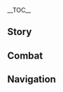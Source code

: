 {{CharacterTabs}}
{{LanguageTabs}}

__TOC__
==Story==
{{VO/Story
|character           = Tartaglia
|language            = ko
|name                = 타르탈리아

|vo_01_01_title      = 첫 만남…
|vo_01_01_subtitle   = Hello
|vo_01_01_file       = VO_{language}{character} Hello.ogg
|vo_01_01_tx         = 난 우인단 집행관 서열 11위, 타르탈리아야. 그리고 너도&mdash;&mdash;나처럼 분쟁을 달고다니는 사람 같네, 유쾌하군. 우린 마음이 잘 맞을 거 같은데? 그치?
|vo_01_01_rm         = Nan Uindan Jiphaenggwan seoyeol sibirwi, Tareutalliaya. Geurigo neodo &mdash; nacheoreom bunjaeng'eul dalgodanineun saram gatne, yukwaehagun. Urin maeumi jal majeul geo gateunde? Geuchi?
|vo_01_01_tl         = I am the Eleventh Fatui Harbinger, Tartaglia. And you &mdash; also seems like a person who gets around with conflict like me, how pleasant. I think that we'll be like-minded? Right?

|vo_02_01_title      = 잡담・느긋함
|vo_02_01_subtitle   = Chat: Idleness
|vo_02_01_file       = VO_{language}{character} Chat - Idleness.ogg
|vo_02_01_tx         = 여기에 가만히 서 있는다고 상대가 찾아오진 않아
|vo_02_01_rm         = Yeogie gamanhi seo itneundago sangdaega chajaojin ana.
|vo_02_01_tl         = Your opponent doesn't come to you if you keep standing here.

|vo_02_02_title      = 잡담・비무
|vo_02_02_subtitle   = Chat: Test of Skills
|vo_02_02_file       = VO_{language}{character} Chat - Test of Skills.ogg
|vo_02_02_tx         = 음&mdash;근처에 상대할 만한 강적은 없는 건가?
|vo_02_02_rm         = Eum &mdash; Geunchoe sangdaehalmanhan gangjeogeun eopneun geon'ga?
|vo_02_02_tl         = Hmm &mdash; Aren't there any strong opponents I can go against near me?

|vo_02_03_title      = 잡담・우인단
|vo_02_03_subtitle   = Chat: The Fatui
|vo_02_03_file       = VO_{language}{character} Chat - The Fatui.ogg
|vo_02_03_tx         = 다른 집행관들은 뭘 하고 있으려나? 뭐, 됐어. 어차피 또 이상한 「원대한 계획」이라도 짜고 있겠지
|vo_02_03_rm         = Daren jiphaenggwandeureun mwol hago isseuryeona? Mwo, dwaesseo. Eochapi tto isanghan "Wondaehan Gyehoek"irado jjago itgetji.
|vo_02_03_tl         = What could the other Harbingers be doing? Well, I don't care. They'll anyways be planning some weird "Grand Plan" again.

|vo_02_04_title      = 잡담・설국의 고향
|vo_02_04_subtitle   = Chat: Snezhnaya
|vo_02_04_file       = VO_{language}{character} Chat - Snezhnaya.ogg
|vo_02_04_tx         = 내 고향에 있는 설원에서 이렇게 서 있었다면 벌써 얼어 죽었을 거야. 하하하
|vo_02_04_rm         = Nae gohyang'e itneun seorwoneseo ireoke seo isseotdamyeon beolsseo eoreo jugeosseul geoya. Hahaha.
|vo_02_04_tl         = If you stand like this in the snowy fields in my hometown, you would have already frozen to death. Hahaha.

|vo_03_01_title      = 비가 그친 후…
|vo_03_01_subtitle   = After the Rain
|vo_03_01_file       = VO_{language}{character} After the Rain.ogg
|vo_03_01_tx         = 물고기들은 빗물이 물 위로 떨어지는 소리에 놀라 달아나 버리지. 그래서 비가 그친 후엔 낚시하기 딱 좋아.
|vo_03_01_rm         = Mulgogideureun bitmuri mul wiro tteoreojineun sorie nolla darana beoriji. Geuraeseo biga geuchin huen nakksihagi ttak joa.
|vo_03_01_tl         = Fish become startled and fun away because of the sound of raindrops falling on water. That's why it's good to fish after rain.

|vo_03_02_title      = 눈이 올 때・이국
|vo_03_02_subtitle   = When It Snows: Foreign Country
|vo_03_02_file       = VO_{language}{character} When It Snows - Foreign Country.ogg
|vo_03_02_tx         = 하하, 내 고향에도 눈이 내리고 있으려나?
|vo_03_02_rm         = Haha, nae gohyang'edo nuni naerigo isseuryeona?
|vo_03_02_tl         = Haha, is it snowing in my hometown, too?

|vo_03_03_title      = 눈이 올 때・스네즈나야
|vo_03_03_subtitle   = When It Snows: Snezhnaya
|vo_03_03_file       = VO_{language}{character} When It Snows - Snezhnaya.ogg
|vo_03_03_tx         = 이 얼마나 멋진 눈밭인가! 온 세상이 달빛처럼 깨끗해. 이런 무대에서 쏟아내는 피야말로 뜨겁다고 할 수 있지
|vo_03_03_rm         = I eolmana meotjin nunbachinga! On sesang'i dalbicheoreom kkaekkeuthae. Ireon mudae'eseo ssodanaeneun piyamallo tteugeopttago hal su itji.
|vo_03_03_tl         = What a splendid snowfield! All the world is clean like the moonlight. Blood spilled in this kind of stage can be considered hot.

|vo_03_04_title      = 바람이 불 때…
|vo_03_04_subtitle   = When It's Windy
|vo_03_04_file       = VO_{language}{character} When It's Windy.ogg
|vo_03_04_tx         = 오! 바람에서 분쟁의 기운이 느껴지는군
|vo_03_04_rm         = O! Barameseo bunjaeng-ui giuni neukkyeojineungun.
|vo_03_04_tl         = Oh! I can feel the energy of dispute in the winds.

|vo_03_05_title      = 강풍이 불 때・이국
|vo_03_05_subtitle   = Wind Is Building Up: Foreign Country
|vo_03_05_file       = VO_{language}{character} Wind Is Building Up - Foreign Country.ogg
|vo_03_05_tx         = 기분 좋은 바람이야!
|vo_03_05_rm         = Gibun joeun baramiya!
|vo_03_05_tl         = What a pleasant wind!

|vo_03_06_title      = 강풍이 불 때・스네즈나야
|vo_03_06_subtitle   = Wind Is Building Up: Snezhnaya
|vo_03_06_file       = VO_{language}{character} Wind Is Building Up - Snezhnaya.ogg
|vo_03_06_tx         = 온 몸을 뚫고 지나간 바람에 몸과 머리가 깨끗하게 씻겨진 기분이야. 상쾌하군
|vo_03_06_rm         = On momeul ttulko jinagan barame momgwa meoriga kkaekeuthage ssitgyeojin gibuniya. Sangkwaehagun.
|vo_03_06_tl         = I feel like my body and mind are clean because of the wind that went through my whole body. How refreshing.

|vo_04_01_title      = 아침 인사…
|vo_04_01_subtitle   = Good Morning
|vo_04_01_file       = VO_{language}{character} Good Morning.ogg
|vo_04_01_tx         = 여어, 친구! 오늘 기운 넘쳐 보이네
|vo_04_01_rm         = Yeoeo, chin'gu! Oneul giun neomchyeo boine.
|vo_04_01_tl         = Hey, friend! You seem energetic today.

|vo_04_02_title      = 점심 인사…
|vo_04_02_subtitle   = Good Afternoon
|vo_04_02_file       = VO_{language}{character} Good Afternoon.ogg
|vo_04_02_tx         = 상태도 좋아 보이는데, 나랑 한판 겨뤄볼래?
|vo_04_02_rm         = Sangtaedo joa boineunde, narang hanpan gyeorwobollae?
|vo_04_02_tl         = You seem alright, want to compete with me?

|vo_04_03_title      = 저녁 인사…
|vo_04_03_subtitle   = Good Evening
|vo_04_03_file       = VO_{language}{character} Good Evening.ogg
|vo_04_03_tx         = 푸하ㅡ잘 먹었다. 움직이면서 소화 좀 시켜야겠어
|vo_04_03_rm         = Puha &mdash; jal meogeotda. Umjigimyeonseo sohwa jom sikyeoyagesseo.
|vo_04_03_tl         = Phew &mdash; I had a nice meal. I should digest while moving around.

|vo_04_04_title      = 굿나잇…
|vo_04_04_subtitle   = Good Night
|vo_04_04_file       = VO_{language}{character} Good Night.ogg
|vo_04_04_tx         = 유쾌한 하루였어. 내일 또 보지, 친구
|vo_04_04_rm         = Yukwaehan haruyeosseo. Naeil tto boji, chin'gu.
|vo_04_04_tl         = It was a pleasant day. See you tomorrow again, my friend.

|vo_05_01_title      = 타르탈리아 자신에 대해…
|vo_05_01_subtitle   = About {character}
|vo_05_01_file       = VO_{language}{character} About {character}.ogg
|vo_05_01_tx         = 전사라면 항상 도전 정신을 칼끝에 새겨야 해. 승패를 떠나 무엇과도 바꿀 수 없는 귀중한 경험이 될 테니까
|vo_05_01_rm         = Jeonsaramyeon hangsang dojeon jeongsineul kalkkeute saegyeoya hae. Seungpaereul tteona mueotgwado bakkul su eopneun gwijunghan gyeongheomi doel tenikka.
|vo_05_01_tl         = A warrior should always engrave challenge spirit to their point of a sword. It will become a priceless experience that couldn't be changed with anything except for victory and defeat.

|vo_06_01_title      = 우리에 대해・동료
|vo_06_01_subtitle   = About Us: Comrades
|vo_06_01_file       = VO_{language}{character} About Us - Comrades.ogg
|vo_06_01_tx         = 너와 함께 다닌다는 게, 벌써 다른 집행관들 사이에서 퍼졌겠지. 그 녀석들의 표정을 빨리 보고 싶군, 하하하
|vo_06_01_rm         = Neowa hamkke danindaneun ge, beolsseo dareun jiphaenggwandeul saieseo peojyeotgetji. Geu nyeoseokdeurui pyojeong'eul ppalli bogo sipgun, hahaha.
|vo_06_01_tl         = The other Harbingers must know by now that I am accompanying you. I want to see their faces as soon as possible, hahaha.

|vo_06_02_title      = 우리에 대해・병기
|vo_06_02_subtitle   = About Us: Weapons
|vo_06_02_file       = VO_{language}{character} About Us - Weapons.ogg
|vo_06_02_tx         = 사실 활은 내가 가장 못 다루는 무기야. 그렇기에 더욱 마스터해야 하지
|vo_06_02_rm         = Sasil hwareul naega gajang mot daruneun mugiya. Geureokie deouk maseuteohaeya haji.
|vo_06_02_tl         = Actually, a bow is the weapon I'm least skilled at. That's why I have to master it even more.

|vo_06_03_title      = 우리에 대해・생존
|vo_06_03_subtitle   = About Us: Survival
|vo_06_03_file       = VO_{language}{character} About Us - Survival.ogg
|vo_06_03_tx         = 신의 눈도 없는데 이 정도의 힘이라니, 기대되는걸… 자신의 한계에 도달해서 모든 걸 내려놓고 나와 승부를 겨루기 전까지 절대 쓰러지면 안 돼, 친구! 그전에 네가 쓰러진다면 용서하지 않겠어
|vo_06_03_rm         = Sin-ui Nundo eopneunde i jeongdoui himirani, gidaedoeneungeol... Jasin-ui hangye'e dodalhaeseo modeun geol naeryeonotgo nawa seungbureul gyeorugi jeonkkaji jeoldae sseureojimyeon an dwae, chin'gu! Geujeone nega sseureojindamyeon yongseohaji ankesseo.
|vo_06_03_tl         = This amount of power without a Vision, how anticipating... Never fall down before you let everything down by reaching your limit and contend for victory against me, friend! If you collapse before that, I won't forgive you.

|vo_06_04_title      = 우리에 대해・초대
|vo_06_04_subtitle   = About Us: Invitation
|vo_06_04_file       = VO_{language}{character} About Us - Invitation.ogg
|vo_06_04_tx         = 친구, 우인단에 들어오지 않을래? 없던 말로 하지. 지금 너의 신분으로 함께 다니니, 다른 집행관들과 싸울 수 있는 정당한 이유가 생겼군. 이런 기회는 흔치 않아, 하하하
|vo_06_04_rm         = Chin'gu, Uindane deureo'oji aneullae? Eopdeon mallo haji. Jigeum neo-ui sinbuneuro hamkke danini, dareun jiphaenggwandeulgwa ssaul su itneun jeongdanghan iyuga saenggyeotgun. Ireon gihoeheun heunchi ana, hahaha.
|vo_06_04_tl         = My friend, why won't you join the Fatui? You know what, I take that back. Accompanying you with your current position, I have a just reason to fight with other Harbingers. An opportunity like this isn't common, hahaha.

|vo_07_01_title      = 「신의 눈」에 대해…
|vo_07_01_subtitle   = About the [[Vision]]
|vo_07_01_file       = VO_{language}{character} About the Vision.ogg
|vo_07_01_tx         = 난 강해질 수만 있다면, 「신의 눈」이든 「사안」이든, 심연 속에 몸을 감춘 죄인을 스승으로 삼든, 다 상관 없어…
|vo_07_01_rm         = Nan ganghaejil suman itdamyeon, "Sin-ui Nun"ideun "Sa'an"ideun, simyeon soge momeul ganchun joeineul seuseung'euro samdeun, da sanggwan eopsseo...
|vo_07_01_tl         = If I can be stronger, whether using a "Vision" or a "Delusion", or taking a sinner who hid in the Abyss as a teacher, I don't care...

|vo_07_02_title      = 하고 싶은 이야기…
|vo_07_02_subtitle   = Something to Share
|vo_07_02_file       = VO_{language}{character} Something to Share.ogg
|vo_07_02_tx         = 끝없는 설원에서, 생명은 언제든 발자취조차 남기지 못하고, 뼛가루가 돼서 순백의 세상에 삼켜질 수 있어. 매일 보이지 않는 적과 싸우고 있는 것과 마찬가지지
|vo_07_02_rm         = Kkeudeopneun seorwoneseo, saengmyeong'eun eonjedeun baljachwijocha namgiji mothago, ppyeotgaruga dwaeseo sunbaegui sesang'e samkyeojil su isseo. Maeil boiji anneun jeokgwa ssaugo itneun geotgwa machangajiji.
|vo_07_02_tl         = In the endless snowy fields, life cannot leave a trace and be swallowed to the snow-white world by becoming bone waste anytime. It's just like fighting an invisible enemy everyday.

|vo_07_03_title      = 흥미있는 일…
|vo_07_03_subtitle   = Interesting Things
|vo_07_03_file       = VO_{language}{character} Interesting Things.ogg
|vo_07_03_tx         = 일전에 세계의 심연에서 이름 모를 거대 마수를 마주친 적이 있어. 언젠간 골수마저 얼려버릴 정도로 강한 그 괴물을 갈기갈기 찢어버리고 말 거야. 그때가 되면, 나의 증인이 되어줘, 친구!
|vo_07_03_rm         = Iljeone segye-ui simyeoneseo ireum moreul geodae masureul majichin jeogi isseo. Eonjengan golsumajeo eollyeobeoril jeongdoro ganghan geu goemureul galgigalgi jjijeobeorigo mal geoya. Geuttaega doemyeon, naui jeung'ini doe'eojeo, chin'gu!
|vo_07_03_tl         = Some time ago, I met an enormous nameless monster in the Abyss of the world. Some day, I'll rip off that monster which is strong enough to freeze bone marrow. If the time comes, be my witness, friend!

|vo_08_01_title      = 스커크에 대해…
|vo_08_01_subtitle   = About [[Skirk]]
|vo_08_01_file       = VO_{language}{character} About Skirk.ogg
|vo_08_01_tx         = 사부님을 뵙지 못한 게 벌써 몇 년째인지. 사부님은 나랑 겨룰 때 항상 한 손만 사용해. 다음번엔 적어도 양손 모두 사용하게 할 거야
|vo_08_01_rm         = Sabunimeul boepji mothan ge beolsseo myeot neonjjaeinji. Sabunimeun narang gyeorul ttae hangsang han sonman sayonghae. Daeumbeonen jeogeodo yangson modu sayonghage hal geoya.
|vo_08_01_tl         = How many years has it been since I last saw teacher. When she fights me, she always uses one hand. Next time, I'll make her use at least both her hands.

|vo_08_02_title      = 종려에 대해・가늠
|vo_08_02_subtitle   = About [[Zhongli]]: Pondering
|vo_08_02_file       = VO_{language}{character} About Zhongli - Pondering.ogg
|vo_08_02_tx         = 그 녀석은 속내가 아주 깊던데, 진짜 실력은 어떨지 궁금하군… 기대되는걸
|vo_08_02_rm         = Geu nyeoseogeun soknaega aju gipdeonde, jinjja sillyeogeun eotteolji gunggeumhagun... gidaedoeneungeol.
|vo_08_02_tl         = That guy has deep-rooted intentions, I'm curious of his real abilities... how anticipating.

|vo_08_03_title      = 종려에 대해・도전
|vo_08_03_subtitle   = About Zhongli: Challenge
|vo_08_03_file       = VO_{language}{character} About Zhongli - Challenge.ogg
|vo_08_03_tx         = 종려 씨는 요즘 어때? 음… 잘 지낸다고? 「평범한 인간」의 생활을 잘 적응하고 있는 모양이네. 젠장… 날 속이다니, 시원하게 한바탕 싸워야 이 분함이 좀 사그라들겠군!<br />난… 그를 이길 수 없다고? 하하하…
|vo_08_03_rm         = Jongryeo ssineun yojeun eottae? Eum... jal jinaendago? "Pyeongbeomhan Ingan"ui sae.,nghwareul jal jeogeunghago itneun moyang'ine. Jenjang... nal sogidani, siwonhage han batang ssawoya i bunhami jon sageuradeulgetgun!<br />Nan... geureul igil su eopdago? Hahaha...
|vo_08_03_tl         = How is Mr Zhongli these days? Hmm... he's well? I guess he is adapting well in the life of an "Ordinary Human". Damn... deceiving me, my resentment will only dwindle if I have a good round of fighting!<br />I... cannot defeat him? Hahaha...

|vo_08_04_title      = 「여왕」에 대해…
|vo_08_04_subtitle   = About [[Tsaritsa]]
|vo_08_04_file       = VO_{language}{character} About Tsaritsa.ogg
|vo_08_04_tx         = 사실 여왕님은 무척 온유한 분이셔. 하지만 너무 온유하셔서 냉혹해질 수밖에 없었지. 평화를 꿈꾸기에, 이 세상에 선전포고를 하셨고, 세상을 적으로 삼았기에, 너와 내가 만날 수 있었던 거지
|vo_08_04_rm         = Sasil yeowangnimeun mucheok onyuhan bunisyeo. Hajiman neomu onyuhasyeoseo naenghokhaejisil subakke eopsseotji. Pyeonghwareul kkumkkugie, i sesang'e seonjeonpogoreul hasyeotgo, sesang'eul jeogeuro samatgie, neowa naega mannal su isseotdeon geoji.
|vo_08_04_tl         = Actually, the Tsaritsa is a very gentle person. But she was too gentle that she had to be cold-hearted. Because she wants peace, she declared war against the world and took the world as an enemy, and that's why we could meet.

|vo_08_05_title      = 바르카에 대해…
|vo_08_05_subtitle   = About [[Varka]]
|vo_08_05_file       = VO_{language}{character} About Varka.ogg
|vo_08_05_tx         = 바르카? 페보니우스 기사단의 정점, 전설의 「북풍 기사」와의 대결은 상상만 해도 짜릿해. 이 세상에서 살아간다는 건 정말 아름다운 일이야
|vo_08_05_rm         = Bareuka? Peboniuseu gisadan-ui jeongjeom, jeonseorui "Bukpung Gisa"waui daegyeoreun sangsangman haedo jjarithae. I sesang'eseo saragandaneun geon jeongmal areumdaun iriya.
|vo_08_05_tl         = Varka? A fight against the pinnacle of the Knights of Favonius, the legendary "Knight of Boreas" is thrilling by only imagining it. It is truly a beautiful thing to live in this world.

|vo_08_06_title      = 「페드롤리노」에 대해…
|vo_08_06_friendship = 4
|vo_08_06_subtitle   = About [[Pierro|The Jester]]
|vo_08_06_file       = VO_{language}{character} About The Jester.ogg
|vo_08_06_tx         = 그는 우인단 최초의 집행관이자 오늘날 집행관들의 리더야. 주로 중요한 자리에서만 모습을 드러내지. 그의 업적은… 솔직히 관심 없어. 내 충심은 오로지 여왕님을 위한 거니까
|vo_08_06_rm         = Geuneun Uindan choecho-ui jiphaenggwanija oneulnal jiphaenggwandeul-ui rideoya. Juro jung'yohan jarieseoman moseubeul deureonaeji. Geu-ui eopjeogeun... soljikhi gwansim eopsseo. Nae chungsimeun oroji yeowangnimeul wihan geonikka.
|vo_08_06_tl         = He is the first Fatui Harbinger and the leader of the Harbingers these days. He usually appears only in important situations. His feat... I'm actually not interested. My loyalty is only for the Tsaritsa.

|vo_08_07_title      = 「카피타노」에 대해…
|vo_08_07_friendship = 4
|vo_08_07_subtitle   = About [[Il Capitano|The Captain]]
|vo_08_07_file       = VO_{language}{character} About The Captain.ogg
|vo_08_07_tx         = 난 전장에서 그의 모습을 본 적 있어. 정말 더할 나위 없이 강했지. 내 순위가 너무 뒤쪽이라 날 주의 깊게 보지는 않은 모양이야. 비록 지금은 무시당해도, 언젠가 꼭 내 실력을 보여주겠어
|vo_08_07_rm         = Nan jeonjang'eseo geu-ui moseubeul bon jeok isseo. Jeongmal deohal nawi eopssi ganghaetji. Nae sunwiga neomu dwijjogira nal ju'ui gipge bojineun anneun moyang'iya. Birok jigeumeun musidanghaedo, eonjenga kkok nae sillyeogeul boyeojugesseo.
|vo_08_07_tl         = I've seen how he acts on war. Strong without a single doubt. It seems like he didn't look at me that much because my rank is low. Even though I'm ignored for now, I'll definitely show him my abilities someday.

|vo_08_08_title      = 「도토레」에 대해…
|vo_08_08_friendship = 4
|vo_08_08_subtitle   = About [[Il Dottore|The Doctor]]
|vo_08_08_file       = VO_{language}{character} About The Doctor.ogg
|vo_08_08_tx         = 그는 다른 나이대의 자신의 일부를 사이보그로 만들어 각기 다른 임무를 맡겼다고 해. 내 동료들은 모두 정상이 아닌 것 같아. 생각해 봤는데, 만일 어느 날 내가 내 사이보그를 만난다면… 하, 둘 중 누가 살아남을 자격이 있는지 결판을 내야겠지
|vo_08_08_rm         = Geuneun dareun naidae-ui jasinui ilbureul saibogeuro mandeureo gakgi dareun immureul matgyeotdago hae. Nae dongryodeureun modu jeongsang'i anin geot gata. Saenggakhae bwatneunde, manil eoneu nal naega nae saibogeureul mannandamyeon... Ha, dul jung nuga saranameul jagyeogi itneunji gyeolpaneul naeyagetji.
|vo_08_08_tl         = He made parts of him in different ages as cyborgs, and let each of them do different tasks. It seems like my colleagues are all not normal. Thinking of it, if I meet my cyborg some day... Ha, I should settle on who has the right to live.

|vo_08_09_title      = 「콜롬비나」에 대해…
|vo_08_09_friendship = 4
|vo_08_09_subtitle   = About [[Columbina|Damselette]]
|vo_08_09_file       = VO_{language}{character} About Damselette.ogg
|vo_08_09_tx         = 우인단 집행관 순위는 실력으로 정하는 건데, 어째서 그 여자아이가 「3위」인지 이해할 수 없어. 기회가 된다면 내 앞 순번 집행관들과 전부 붙어보고 싶은데, 그 애는 좀 꺼려진다랄까…. 어쨌든 너도 조심하는 게 좋을 거야
|vo_08_09_rm         = Uindain jiphaenggwan sunwineun sillyeogeuro jeonghaneun geonde, eojjaeseo geu yeoja'aiga "Samwi"inji ihaehal su eopsseo. Gihoega doendamyeon nae ap sunboen jiphaenggwandeulgwa jeonbu buteobogo sipeunde, geu aeneun jom kkeoryeojindanikka... Eojjaetdeun neodo josimhaneun ge joeul geoya.
|vo_08_09_tl         = The ranks of Fatui Harbingers are chosen by abilities, I really don't understand why that girl is the "Third". If I have an opportunity, I want to fight every Harbinger with a higher rank than me, but I kind of don't want to with her... Anyways, you better be careful of her, too.

|vo_08_10_title      = 「아를레키노」에 대해…
|vo_08_10_friendship = 4
|vo_08_10_subtitle   = About [[Arlecchino|The Knave]]
|vo_08_10_file       = VO_{language}{character} About The Knave.ogg
|vo_08_10_tx         = 난 꿍꿍이가 있는 사람이 싫지 않아. 어쨌든 나도 더 많은 전투를 원해서 우인단의 일원이 됐으니까. 하지만 그 사람은 싫어. 배신으로 이익을 얻을 수 있다면 가차 없이 여왕님께 검을 휘두를 사람이거든. 그녀의 눈엔 광기뿐이야
|vo_08_10_rm         = Nan kkungkkung'iga itneun sarami silchi ana. Eojjaetdeun nado deo maneun jeontureul wonhaeseo Uindan-ui irwoni dwaesseunikka. Hajiman geu sarameun sireo. Baesineuro i'igeul eodeul su itdamyeon gacha eopssi yeowangnimege geomeul hwidureul saramigeodeun. Geunyeo-ui nunen gwanggippuniya.
|vo_08_10_tl         = I don't like people with secret designs. Anyways, I became a part of the Fatui because I wanted more combat. But I dislike that person. If she can benefit from betraying, she's a person who will ruthlessly stand against the Tsaritsa. There is only madness in her eyes.

|vo_08_11_title      = 「풀치넬라」에 대해…
|vo_08_11_friendship = 4
|vo_08_11_subtitle   = About [[Pulcinella|The Rooster]]
|vo_08_11_file       = VO_{language}{character} About The Rooster.ogg
|vo_08_11_tx         = 난 세상 물정을 잘 모르지만 그가 날 진심으로 돕고 싶어 한다는 것만은 알고 있어. 그는 마치 가족을 보듯이 날 보거든. 아, 말이 나와서 말인데, 토니아와 테우세르의 답신 중에, 그가 보낸 파이와 선물이 자주 언급되곤 해. 내가 잠시 겨울 나라를 떠난 동안, 약속대로 내 가족들을 챙겨준 모양이야
|vo_08_11_rm         = Nan sesang muljeong'eul jal moreujiman geuga nal jinsimeuro dopgo sipeo handaneun geotmaneun algo isseo. Geuneun machi gajogeul bodeusi nal bogeodeun. A, mari nawaseo marinde, Toniawa Teusereu-ui dapsin jung'e, geuga bonaen paiwa seonmuri jaju eongeupdoegon hae. Naega jamsi gyeoul narareul tteonan dong'an, yaksokdaero nae gajokdeureul chaenggyeojun moyang'iya.
|vo_08_11_tl         = I don't know well about the world, but I know that he genuinely wants to help me. He sees me as family. Ah, speaking of it, in the replies from Tonia and Teucer, the pies and presents he sent are frequently mentioned. For the moment I left the winter land, it seems like he took care of my families as he promised to.

|vo_08_12_title      = 「산드로네」에 대해…
|vo_08_12_friendship = 4
|vo_08_12_subtitle   = About [[Sandrone|Marionette]]
|vo_08_12_file       = VO_{language}{character} About Marionette.ogg
|vo_08_12_tx         = 연구만 하는 사람 같던데? 생각해 보니 그 기계들은 모두 그녀와 관련된 게 아닐까 싶네. 아무튼, 별로 만난 적도 없는데 날 죽일 듯이 노려보더라. 내가 뭘 그렇게 화나게 했는진 나도 잘 모르겠어
|vo_08_12_rm         = Yeon'guman haneun saram gatdeonde? Saenggakhae boni geu gigyedeureun modu geunyeowa gwanryeondeon ge anilkka sipne. Amuteun, byeollo mannan jeokdo eopneunde nal jugil deusi noryeobodeora. Naega mwol geureoke hwanage haetneunjin nado jal moreugesseo.
|vo_08_12_tl         = She seems like a person who only studies stuff? Thinking of it, those machines must all be related with her. Anyways, we haven't met much, but she always glares at me as if looks could kill. I don't know what I did to make her that angry, though.

|vo_08_13_title      = 「판탈로네」에 대해…
|vo_08_13_friendship = 4
|vo_08_13_subtitle   = About [[Pantalone|Regrator]]
|vo_08_13_file       = VO_{language}{character} About Regrator.ogg
|vo_08_13_tx         = 아, 머릿속에 「방대한 계획」으로 가득 찬 그 야심가 말이군. 그의 이론들은 단 하나도 이해되지 않던데 말이야. 암튼, 예비 자금만 잘 관리해 주면 됐어
|vo_08_13_rm         = A, meorisoge "Bangdaehan Gyehoek"euro gadeuk chan geu yasimga marigun. Geu-ui irondeureun dan hanado ihaedoeji andeonde mariya. Amteun, yebi jageumman jal gwanrihae jumyeon dwaesseo.
|vo_08_13_tl         = Ah, that go-getter full of "Colossal Plans" in his head. I cannot understand any one of his theories, though. Anyways, it's all good if he manages reserved funds well.

|vo_08_14_title      = 「시뇨라」에 대해…
|vo_08_14_friendship = 4
|vo_08_14_quest      = Omnipresence Over Mortals
|vo_08_14_subtitle   = About [[La Signora|The Fair Lady]]
|vo_08_14_file       = VO_{language}{character} About The Fair Lady.ogg
|vo_08_14_tx         = 내가 그녀와 맞지 않는 건 너도 알고 있잖아. 이제 와서 그녀를 평가할 필요도 없겠지. 집행관은 자신의 목숨을 좌우할 수 없어…. 하지만 걱정 마, 나는 어떻게든 살아남을 거야
|vo_08_14_rm         = Naega geunyeowa matji anneun geon neodo algo itjana. Ije waseo geunyeoreul pyeonggahal piryodo eopgetji. Jiphaenggwaneun jasin-ui moksumeul jwauhal su eopsseo... Hajiman geokjeong ma, naneun eotteotgedeun saranameul geoya.
|vo_08_14_tl         = You know that I don't go with her well. There is no need to evaluate her now. A Harbinger cannot influence their own life... But don't worry, I'll survive by any means.

|vo_08_15_title      = 「스카라무슈」에 대해…
|vo_08_15_friendship = 4
|vo_08_15_quest      = Omnipresence Over Mortals
|vo_08_15_subtitle   = About [[Scaramouche|The Balladeer]]
|vo_08_15_file       = VO_{language}{character} About The Balladeer.ogg
|vo_08_15_tx         = 그는 「신의 심장」을 가진 후로 우리와 연락이 끊겼어. 그래서 그 심장을 회수하는 작전이 있었던 거지. 난 여기저기 돌아다니는 것을 개의치 않거든. 어쩌면 어디선가 너와 우연히 만나게 될지도 모르고?
|vo_08_15_rm         = Geuneun "Sin-ui Simjang"eul gajin huro uriwa yeonragi kkeunkyeosseo. Geuraeseo geu simjang'eul hoesuhaneun jakjeoni isseotdeon geoji. Nan yeogijeogi doradanineun geoseul gaeuichi ankeodeun. Eojjeomyeon eodiseonga neowa uyeonhi mannage doeljido moreugo?
|vo_08_15_tl         = His contact got cut off with us after he got the "Gnosis". That's why we had the operation to get back the gnosis. I don't mind going around many places. Maybe I'll meet you somewhere by chance?

|vo_09_01_title      = 타르탈리아에 대해 알기・첫 번째
|vo_09_01_subtitle   = More About {character}: I
|vo_09_01_file       = VO_{language}{character} More About {character} - 01.ogg
|vo_09_01_tx         = 기억해둬, 친구, 난 언젠가 이 세상을 정복할 사람이야!
|vo_09_01_rm         = Gieokhaedwo, chin'gu, nan eonjenga i sesang'eul jeongbokhal saramiya!
|vo_09_01_tl         = Remember, friend, I'll be the person who will conquer this world someday!

|vo_09_02_title      = 타르탈리아에 대해 알기・두 번째
|vo_09_02_subtitle   = More About {character}: II
|vo_09_02_file       = VO_{language}{character} More About {character} - 02.ogg
|vo_09_02_tx         = 결투의 상대가 신이든, 심연의 마수이든, 형체만 있다면 반드시 이길 수 있어. 하지만 집행관 중엔 권술과 음모 같은… 「보이지 않는 수단」에 집착하는 놈들도 있지. 난 그런 시시한 놈들과는 잘 안 맞아
|vo_09_02_rm         = Gyeoltu-ui sangdaega sinideun, simyeon-ui masuideun, hyeongcheman itdamyeon bandeusi igil su isseo. Hajiman jiphaenggwan jung'en gwonsulgwa eummo gateun... "Boiji Anneun Sudan"e jipchakhaneun nomdeuldo itji. Nan geureo sisihan nomdeulgwaneun jal an maja.
|vo_09_02_tl         = Whether my opponent is God, or a monster from the Abyss, I can win it if it has a form. But there are Harbingers who are obsessed over... "Invisible Methods" such as tricks and conspiracies. I don't get along with those boring guys.

|vo_09_03_title      = 타르탈리아에 대해 알기・세 번째
|vo_09_03_subtitle   = More About {character}: III
|vo_09_03_file       = VO_{language}{character} More About {character} - 03.ogg
|vo_09_03_tx         = 이곳의 하늘과 고향의 하늘은 연결돼 있어. 고개를 들어 눈처럼 새하얀 달빛을 볼 때면 고향에 있는 사람들도 같은 달을 보고 있을 거라는 생각이 들어. 동생들은… 뛰어난 전사가 됐으려나?
|vo_09_03_rm         = Igosui haneulgwa gohyang-ui haneureun yeongyeoldwae isseo. Gogaereul deureo nuncheoreom saehayan dalbicheul bol ttaemyeon gohyang'e itneun saramdeuldo gateun dareul bogo isseul georaneun saenggagi deureo. Dongsaengdeureun... ttwieonan jeonsaga dwaesseuryeona?
|vo_09_03_tl         = The sky here and the sky in my homeland are connected. If I raise my head and see the snow-white moonlight, I think that the people in my homeland will be seeing the same moon. Did my little siblings... become excellent warriors?

|vo_09_04_title      = 타르탈리아에 대해 알기・네 번째
|vo_09_04_subtitle   = More About {character}: IV
|vo_09_04_file       = VO_{language}{character} More About {character} - 04.ogg
|vo_09_04_tx         = 친구, 절대 잊지 마. 싸움을 할 때 절대 「불타오른다」와 같은 바보 같은 말로 자신을 몰아붙이지 마. 불타고 난 뒤에 남는 건 결국 잿더미뿐이니까. 어떻게 해서든, 꼭 살아남아야 해
|vo_09_04_rm         = Chin'gu, jeoldae itji ma. Ssaumeul hal ttae jeoldae "Bultaoreunda"wa gateun babo gateun mallo jasineul morabutiji ma. Bultago nan dwie namneun geon gyeolguk jaetdeominippunikka. Eotteotge haeseodeun, kkok saranamaya hae.
|vo_09_04_tl         = My friend, never forget. Never drive yourself with foolish words such as "Firing Up" when fighting. What leaves after burning is only ash. Whatever you do, you must survive.

|vo_09_05_title      = 타르탈리아에 대해 알기・다섯 번째
|vo_09_05_subtitle   = More About {character}: V
|vo_09_05_file       = VO_{language}{character} More About {character} - 05.ogg
|vo_09_05_tx         = 시간이 참 빠르군. 언젠가 너에게 세계를 정복하고 신의 왕좌를 짓밟는 모습을 보여주겠어. 그러니까 절대 그전에 쓰러지면 안 돼, 친구!
|vo_09_05_rm         = Sigani cham ppareugun. Eonjenga neoege segyereul jeongbokhago sinui wangjareul jipbalneun moseubeul boyeojugesseo. Geureonikka jeoldae geujeone sseureojimyeon an dwae, chin'gu!
|vo_09_05_tl         = Time fles fast. I'll show you someday how I conquer the world and crush God's throne. So never collapse before that happens, my friend!

|vo_10_01_title      = 타르탈리아의 취미…
|vo_10_01_subtitle   = {character}'s Hobbies
|vo_10_01_file       = VO_{language}{character} Hobbies.ogg
|vo_10_01_tx         = 얼음낚시와 전투는 같은 원리지. 중요한 건 인내와 결단이야. 그렇다면 이 원리를 인생의 모든 일에 적용시킬 수도 있겠군
|vo_10_01_rm         = Eoreumnaksiwa jeontuneun gateun wonriji. Jung'yohan geon innaewa gyeoldaniya. Geureotdamyeon i wonrireul insaeng-ui modeun ire jeogyongsikil sudo itgetgun.
|vo_10_01_tl         = Ice fishing and combat has the same principle. What's important is perseverence and resolution. Then I could apply this principle to everything in life.

|vo_10_02_title      = 타르탈리아의 고민…
|vo_10_02_subtitle   = {character}'s Troubles
|vo_10_02_file       = VO_{language}{character} Troubles.ogg
|vo_10_02_tx         = 음? 고민거리라… 너와 동행할 땐 항상 강한 적들을 만나게 되니, 그런 시시한 일들을 생각할 겨를이 없어
|vo_10_02_rm         = Eum? Gomingeorira... Neowa donghaenghal ttaen hangsang ganghan jeokdeureul mannage doeni, geureon sisihan ildeureul saenggakhal gyeoreuri eopsseo.
|vo_10_02_tl         = Hmm? My concerns... when I accompany you, I always meet strong opponents, so there is no time to think of such boring matters.

|vo_10_03_title      = 좋아하는 음식…
|vo_10_03_subtitle   = Favorite Food
|vo_10_03_file       = VO_{language}{character} Favorite Food.ogg
|vo_10_03_tx         = 이 세상은 훌륭한 요리와 통쾌한 전투로 가득하지. 살고 있다는 건 정말 아름다워
|vo_10_03_rm         = I sesang'eun hullyunghan yoriwa tongkwaehan jeonturo gaeukhaji. Salgo itdaneun geon jeongmal areumdawo.
|vo_10_03_tl         = This world is full of outstanding food and delightful fighting. Living is such a beautiful thing.

|vo_10_04_title      = 싫어하는 음식…
|vo_10_04_subtitle   = Least Favorite Food
|vo_10_04_file       = VO_{language}{character} Least Favorite Food.ogg
|vo_10_04_tx         = 음식과 무기는 같아. 진정한 전사는 무기도, 음식도 가리지 않는 법. 너도 편식하면 안 돼
|vo_10_04_rm         = Eumsikgwa mugineun gata. Jinjeonghan jeonsaneun mugido, eumsikdo gariji anneun beop. Neodo pyeonsikhamyeon an dwae.
|vo_10_04_tl         = Food and weapons are the same. A real warrior tolerates all kinds of weapons and food. You shouldn't eat only what you want, too.

|vo_11_01_title      = 선물 획득・첫 번째
|vo_11_01_subtitle   = Receiving a Gift: I
|vo_11_01_file       = VO_{language}{character} Receiving a Gift - 01.ogg
|vo_11_01_tx         = 맛있는 걸 먹으면 기분도 좋아지지. 어떻게 보답하면 좋을까?
|vo_11_01_rm         = Masitneun geol meogeumyeon gibundo joajiji. Eotteotge bodaphamyeon joeulkka?
|vo_11_01_tl         = When I eat something delicious, my mood gets batter. How can I repay you?

|vo_11_02_title      = 선물 획득・두 번째
|vo_11_02_subtitle   = Receiving a Gift: II
|vo_11_02_file       = VO_{language}{character} Receiving a Gift - 02.ogg
|vo_11_02_tx         = 요리 실력이 많이 늘었네. 설마 너도 계속 강해지고 있는 거야?
|vo_11_02_rm         = Yori sillyeogi mani neureotne. Seolma neodo gyesok ganghaejigo itneun geoya?
|vo_11_02_tl         = Your cooking skills have become better. Are you perhaps getting stronger every moment too?

|vo_11_03_title      = 선물 획득・세 번째
|vo_11_03_subtitle   = Receiving a Gift: III
|vo_11_03_file       = VO_{language}{character} Receiving a Gift - 03.ogg
|vo_11_03_tx         = 생각지도 못한 맛이야. 좋아… 다시 시도해 볼게
|vo_11_03_rm         = Saenggakjido mothan masiya. Joa... dasi sidohae bolge.
|vo_11_03_tl         = An unexpected taste. Alright... I'll try it again.

|vo_12_01_title      = 생일…
|vo_12_01_subtitle   = Birthday
|vo_12_01_file       = VO_{language}{character} Birthday.ogg
|vo_12_01_tx         = 여어, 친구, 생일 축하해! 마음껏 패고 싶은 사람 있나? 있다면 얼마든지 말해!
|vo_12_01_rm         = Yeoeo, chin'gu, saeng'il chukhahae! Maeumkkeot paego sipeun saram itna? Itdamyeon eolmadeunji malhae!
|vo_12_01_tl         = Hey, friend, happy birthday! Do you want to beat someone up? If you have one, tell me anytime!

|vo_13_01_title      = 돌파의 느낌・기
|vo_13_01_subtitle   = Feelings About Ascension: Intro
|vo_13_01_file       = VO_{language}{character} Feelings About Ascension -  01.ogg
|vo_13_01_tx         = 오! 조금 강해진 것 같군. 누군가에게 시험해 봐야겠어…
|vo_13_01_rm         = O! Jogeun ganghaejin geot gatgun. Nugungaege siheomhae bwayagesseo...
|vo_13_01_tl         = Oh! I feel like I became a bit stronger. I should test it on someone...

|vo_13_02_title      = 돌파의 느낌・승
|vo_13_02_subtitle   = Feelings About Ascension: Building Up
|vo_13_02_file       = VO_{language}{character} Feelings About Ascension -  02.ogg
|vo_13_02_tx         = 「전사의 힘은 동그란 원과 같아. 원이 클수록, 도전할 수 있는 상대가 많아지지」 이 말을 누가 했더라…
|vo_13_02_rm         = "Jeonsa-ui himeun donggeuran wongwa gata. Woni keulsurok, dojeonhal su itneun sangdaega manajiji". I mareul nuga haetdeora...
|vo_13_02_tl         = "The strength of a warrior is like a round circle. The bigger the circle is, the more opponents one can challenge". Who said this...

|vo_13_03_title      = 돌파의 느낌・전
|vo_13_03_subtitle   = Feelings About Ascension: Climax
|vo_13_03_file       = VO_{language}{character} Feelings About Ascension -  03.ogg
|vo_13_03_tx         = 좋아! 친구, 네 덕분에 「세계 정복」의 목표에 한층 가까워졌어. 여왕님도 내가 이 정도로 성장했을 거라곤 생각도 못 하실 거야
|vo_13_03_rm         = Joa! Chin'gu, ne deokbune "Segye Jeongbok"ui mokpyoe hancheung gakkawojyeosseo. Yeowangnimdo naega i jeongdoro seongjanghaesseul georagon saenggakdo mot hasil geoya.
|vo_13_03_tl         = Good! My friend, thanks to you, I got closer to my goal of "Conquering the World". The Tsaritsa couldn't think of how much I have grown.

|vo_13_04_title      = 돌파의 느낌・결
|vo_13_04_subtitle   = Feelings About Ascension: Conclusion
|vo_13_04_file       = VO_{language}{character} Feelings About Ascension -  04.ogg
|vo_13_04_tx         = 친구, 너도 스스로를 단련해야 해! 안 그러면 내가 세계의 정점에 올랐을 때 목숨 걸고 싸울 수 있는 사람이 없잖아
|vo_13_04_rm         = Chin'gu, neodo seuseuroreul danryeonhaeya hae! An geureomyeon naega segye-ui jeongjeome ollasseul ttae moksum geolgo ssaul su itneun sarami eopjana.
|vo_13_04_tl         = My friend, you should train yourself, too! Or else, if I stood on the pinnacle of the world, there wouldn't be a person I can fight for my life.
}}

==Combat==
{{Combat VO
|character           = Tartaglia
|language            = ko

|skill_1_tx          = 간다!
|skill_1_tl          = Here I come!
|skill_1_rm          = Ganda!
|skill_2_tx          = 핫!
|skill_2_tl          = Hat!
|skill_2_rm          = Hat!
|skill_3_tx          = 광란의 기세!
|skill_3_tl          = Vigor of frenzy!
|skill_3_rm          = Gwangrane gise!
|skill_4_tx          = 덤벼 봐!
|skill_4_tl          = Come on!
|skill_4_rm          = Deombyeo bwa!
|skill_5_tx          = 이제부턴&mdash;&mdash;
|skill_5_tl          = From now&mdash;
|skill_5_rm          = Ijebuteon&mdash;
|skill_6_tx          = 후&mdash;&mdash;
|skill_6_tl          = Hu&mdash;
|skill_6_rm          = Hu{{lmdash}}
|skill_7_file        = Elemental Skill 2 01,Elemental Skill 2 02,Elemental Skill 2 03,Elemental Skill 2 04

|burst_1_tx          = ''(Ranged Stance)'' 회심의 한발!
|burst_1_tl          = Killer arrow!
|burst_1_rm          = Hoesimui hanbal!
|burst_2_tx          = ''(Ranged Stance)'' 도망칠 수 없을걸!
|burst_2_tl          = You can't run!
|burst_2_rm          = Domangchil su eopsseulgeol!
|burst_3_tx          = ''(Melee Stance)'' 허점을 놓치지 마!
|burst_3_tl          = Don't miss the weak point!
|burst_3_rm          = Heojeomeul notchiji ma!
|burst_4_tx          = ''(Melee Stance)'' 조금만 참아, 엄청 아플 거야
|burst_4_tl          = Hang on for a moment, it'll hurt very much.
|burst_4_rm          = Jogeumman chama, eomcheong apeul geoya.

|sprint-s_1_file     = Sprint Start 03
|sprint-s_1_tx       = 병귀신속
|sprint-s_1_tl       = Speed is important in fighting.
|sprint-s_1_rm       = Byeonggwisinsok.
|sprint-s_2_file     = Sprint Start 01,Sprint Start 02

|glider_1_file       = Deploying Wind Glider 02
|glider_1_tx         = 훗, 느낌 좋군
|glider_1_tl         = Ha, feels good.
|glider_1_rm         = Hut, neukkim jotgun.
|glider_2_file       = Deploying Wind Glider 01,Deploying Wind Glider 03

|chest_1_tx          = 좋아! 보물을 더 찾으러 가볼까!
|chest_1_tl          = Good! Should we go and find more treasures!
|chest_1_rm          = Joa1 Bomureul deo chajeureo gabolkka!
|chest_2_tx          = 끝내주는군!
|chest_2_tl          = Amazing!
|chest_2_rm          = Kkeutnaejuneungun!
|chest_3_tx          = 몸이 근질근질한데!
|chest_3_tl          = My body is itching!
|chest_3_rm          = Momi geunjilgeunjilhande!

|low-hp_1_tx         = 하! 좀 하는군
|low-hp_1_tl         = Ha! You're good.
|low-hp_1_rm         = Ha! Jom haneungun.
|low-hp_2_tx         = 제법인데!
|low-hp_2_tl         = Better than expected!
|low-hp_2_rm         = Jebeobinde!
|low-hp_3_tx         = 생사를 오가는 건, 내 전문이지
|low-hp_3_tl         = Going between life and death is my speciality.
|low-hp_3_rm         = Saengsareul oganeun geon, nae jeonmuniji.

|ally-low-hp_1_tx    = 너희, 요즘 훈련이 부족한 거 아냐?
|ally-low-hp_1_tl    = You guys, do you have enough training these days?
|ally-low-hp_1_rm    = Neohui, yojeun hunryeoni bujokhan geo anya?
|ally-low-hp_2_tx    = 비켜! 여긴 내가 맡지!
|ally-low-hp_2_tl    = Step aside! I'll take care of here!
|ally-low-hp_2_rm    = Bikyeo! Yeogin naega matji!

|fallen_1_tx         = 이럴 수가… 다 잡은 물고기였는데…
|fallen_1_tl         = How come... It was like a fish I almost caught...
|fallen_1_rm         = Ireol suga... Da jabeun mulgogiyeotneunde...
|fallen_2_tx         = 실수했군…
|fallen_2_tl         = I made a mistake...
|fallen_2_rm         = Silsuhaetgun...
|fallen_3_tx         = 제법… 하는군…
|fallen_3_tl         = Fairly... Good...
|fallen_3_rm         = Jebeop... Haneungeun...

|hit-l_1_file        = Light Hit Taken 01,Light Hit Taken 02,Light Hit Taken 03,Light Hit Taken 04,Light Hit Taken 05,Light Hit Taken 06

|hit-h_1_tx          = 쳇! 방심했군
|hit-h_1_tl          = Hmph! I lowered my guard.
|hit-h_1_rm          = Chet! Bangsimhaetgun.
|hit-h_2_file        = Heavy Hit Taken 02,Heavy Hit Taken 03,Heavy Hit Taken 04

|join_1_tx           = 하, 강적은 어딨지?
|join_1_tl           = Ha, where is the strong opponent?
|join_1_rm           = Ha, gangjeogeun eoditji?
|join_2_tx           = 눈 크게 뜨고 보라고!
|join_2_tl           = Open your eyes wide and look!
|join_2_rm           = Nun keuge tteugo borago!
|join_3_tx           = 드디어 내 차롄가!
|join_3_tl           = Is it finally my turn!
|join_3_rm           = Deudieo nae charyenga!

|atk-l_1_file        = Light Attack 01,Light Attack 02,Light Attack 03,Light Attack 04,Light Attack 05,Light Attack 06,Light Attack 07,Light Attack 08

|atk-m_1_file        = Mid Attack 01,Mid Attack 02,Mid Attack 03,Mid Attack 04

|atk-h_1_file        = Heavy Attack 01,Heavy Attack 02,Heavy Attack 03

|climb_1_file        = Climbing 01,Climbing 02,Climbing 03

|climb-b_1_file      = Climbing Breath 01,Climbing Breath 02,Climbing Breath 03,Climbing Breath 04

|jump_1_file         = Jumping 01,Jumping 02,Jumping 03,Jumping 04,Jumping 05
}}
<!--
Copy paste the following line in any section that does not have any voice files, change the X for the section's title:
'''Tartaglia does not feature any X Voice-Overs'''
-->

==Navigation==
{{Character Navbox|link type=vo-ko}}